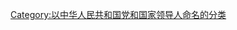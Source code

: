 {{Commonscat|Liu Shaoqi}}
{{Catmore}}

[[Category:以中华人民共和国党和国家领导人命名的分类|Category:以中华人民共和国党和国家领导人命名的分类]]